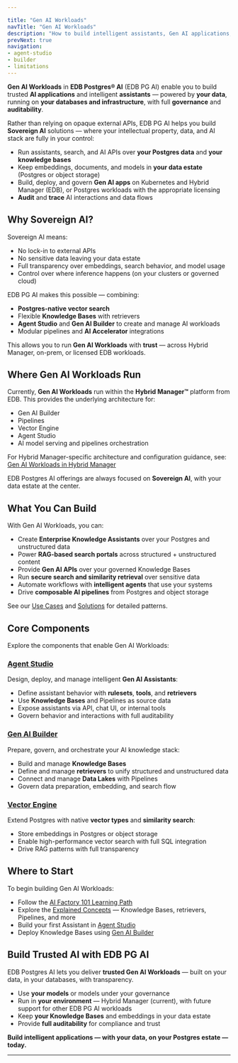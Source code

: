 ```yaml
---

title: "Gen AI Workloads"
navTitle: "Gen AI Workloads"
description: "How to build intelligent assistants, Gen AI applications, and retrieval-augmented search with Knowledge Bases, retrievers, and Postgres vector search — fully Sovereign AI, on your data estate."
prevNext: true
navigation:
- agent-studio
- builder
- limitations
---
```


**Gen AI Workloads** in **EDB Postgres® AI** (EDB PG AI) enable you to build trusted **AI applications** and intelligent **assistants** — powered by **your data**, running on **your databases and infrastructure**, with full **governance** and **auditability**.

Rather than relying on opaque external APIs, EDB PG AI helps you build **Sovereign AI** solutions — where your intellectual property, data, and AI stack are fully in your control:

-   Run assistants, search, and AI APIs over **your Postgres data** and **your knowledge bases**
-   Keep embeddings, documents, and models in **your data estate** (Postgres or object storage)
-   Build, deploy, and govern **Gen AI apps** on Kubernetes and Hybrid Manager (EDB), or Postgres workloads with the appropriate licensing
-   **Audit** and **trace** AI interactions and data flows

## Why Sovereign AI?

Sovereign AI means:

-   No lock-in to external APIs
-   No sensitive data leaving your data estate
-   Full transparency over embeddings, search behavior, and model usage
-   Control over where inference happens (on your clusters or governed cloud)

EDB PG AI makes this possible — combining:

-   **Postgres-native vector search**
-   Flexible **Knowledge Bases** with retrievers
-   **Agent Studio** and **Gen AI Builder** to create and manage AI workloads
-   Modular pipelines and **AI Accelerator** integrations

This allows you to run **Gen AI Workloads** with **trust** — across Hybrid Manager, on-prem, or licensed EDB workloads.

## Where Gen AI Workloads Run

Currently, **Gen AI Workloads** run within the **Hybrid Manager™** platform from EDB. This provides the underlying architecture for:

-   Gen AI Builder
-   Pipelines
-   Vector Engine
-   Agent Studio
-   AI model serving and pipelines orchestration

For Hybrid Manager-specific architecture and configuration guidance, see:
[Gen AI Workloads in Hybrid Manager](/edb-postgres-ai/1.2/hybrid-manager/ai-factory/gen-ai/)

EDB Postgres AI offerings are always focused on **Sovereign AI**, with your data estate at the center.

## What You Can Build

With Gen AI Workloads, you can:

-   Create **Enterprise Knowledge Assistants** over your Postgres and unstructured data
-   Power **RAG-based search portals** across structured + unstructured content
-   Provide **Gen AI APIs** over your governed Knowledge Bases
-   Run **secure search and similarity retrieval** over sensitive data
-   Automate workflows with **intelligent agents** that use your systems
-   Drive **composable AI pipelines** from Postgres and object storage

See our [Use Cases](/edb-postgres-ai/1.2/ai-factory/learn/use-cases/) and [Solutions](/edb-postgres-ai/1.2/ai-factory/learn/solutions/) for detailed patterns.

## Core Components

Explore the components that enable Gen AI Workloads:

### [Agent Studio](agent-studio/)

Design, deploy, and manage intelligent **Gen AI Assistants**:

-   Define assistant behavior with **rulesets**, **tools**, and **retrievers**
-   Use **Knowledge Bases** and Pipelines as source data
-   Expose assistants via API, chat UI, or internal tools
-   Govern behavior and interactions with full auditability

### [Gen AI Builder](builder/)

Prepare, govern, and orchestrate your AI knowledge stack:

-   Build and manage **Knowledge Bases**
-   Define and manage **retrievers** to unify structured and unstructured data
-   Connect and manage **Data Lakes** with Pipelines
-   Govern data preparation, embedding, and search flow

### [Vector Engine](/edb-postgres-ai/1.2/ai-factory/vector-engine/)

Extend Postgres with native **vector types** and **similarity search**:

-   Store embeddings in Postgres or object storage
-   Enable high-performance vector search with full SQL integration
-   Drive RAG patterns with full transparency

## Where to Start

To begin building Gen AI Workloads:

-   Follow the [AI Factory 101 Learning Path](/edb-postgres-ai/1.2/ai-factory/learn/paths/101/)
-   Explore the [Explained Concepts](/edb-postgres-ai/1.2/ai-factory/learn/explained/) — Knowledge Bases, retrievers, Pipelines, and more
-   Build your first Assistant in [Agent Studio](agent-studio/)
-   Deploy Knowledge Bases using [Gen AI Builder](builder/)

## Build Trusted AI with EDB PG AI

EDB Postgres AI lets you deliver **trusted Gen AI Workloads** — built on your data, in your databases, with transparency.

-   Use **your models** or models under your governance
-   Run in **your environment** — Hybrid Manager (current), with future support for other EDB PG AI workloads
-   Keep **your Knowledge Bases** and embeddings in your data estate
-   Provide **full auditability** for compliance and trust

**Build intelligent applications — with your data, on your Postgres estate — today.**

* * *
